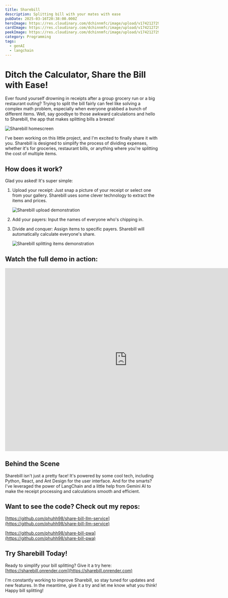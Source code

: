 ```yaml
---
title: Sharebill
description: Splitting bill with your mates with ease
pubDate: 2025-03-16T20:38:00.000Z
heroImage: https://res.cloudinary.com/dchinnmfc/image/upload/v1742127297/no_human_face_image_with_a_hand_that_hold_many_receipts_hrjrit.jpg
cardImage: https://res.cloudinary.com/dchinnmfc/image/upload/v1742127297/no_human_face_image_with_a_hand_that_hold_many_receipts_hrjrit.jpg
peekImage: https://res.cloudinary.com/dchinnmfc/image/upload/v1742127297/no_human_face_image_with_a_hand_that_hold_many_receipts_hrjrit.jpg
category: Programming
tags:
  - genAI
  - langchain
---
```

# Ditch the Calculator, Share the Bill with Ease!

Ever found yourself drowning in receipts after a group grocery run or a big restaurant outing?  Trying to split the bill fairly can feel like solving a complex math problem, especially when everyone grabbed a bunch of different items. Well, say goodbye to those awkward calculations and hello to Sharebill, the app that makes splitting bills a breeze!

![Sharebill homescreen](https://res.cloudinary.com/dchinnmfc/image/upload/v1742127323/Upload_jhfwqp.png "Sharebill homescreen")

I've been working on this little project, and I'm excited to finally share it with you.  Sharebill is designed to simplify the process of dividing expenses, whether it's for groceries, restaurant bills, or anything where you're splitting the cost of multiple items.

## How does it work?

Glad you asked! It's super simple:

1. Upload your receipt: Just snap a picture of your receipt or select one from your gallery. Sharebill uses some clever technology to extract the items and prices.

   ![Sharebill upload demonstration](https://res.cloudinary.com/dchinnmfc/image/upload/v1742127325/upload-to-list-gif_dyrba8.gif "Sharebill upload demonstration")
2. Add your payers: Input the names of everyone who's chipping in.
3. Divide and conquer: Assign items to specific payers. Sharebill will automatically calculate everyone's share.

   ![Sharebill splitting items demonstration](https://res.cloudinary.com/dchinnmfc/image/upload/v1742127324/split-bill-gif_quukr7.gif "Sharebill splitting items demonstration")

## Watch the full demo in action:

<iframe width="800" height=600" src="https://www.youtube.com/embed/UTagmB29_e0?si=0xwpjSMGqZ2X6U1c" title="YouTube video player" frameborder="0" allow="accelerometer; autoplay; clipboard-write; encrypted-media; gyroscope; picture-in-picture; web-share" referrerpolicy="strict-origin-when-cross-origin" allowfullscreen></iframe>

## Behind the Scene

Sharebill isn't just a pretty face! It's powered by some cool tech, including Python, React, and Ant Design for the user interface.  And for the smarts?  I've leveraged the power of LangChain and a little help from Gemini AI to make the receipt processing and calculations smooth and efficient.

## Want to see the code? Check out my repos:

[https://github.com/phuhh98/share-bill-llm-service](https://github.com/phuhh98/share-bill-llm-service)

[https://github.com/phuhh98/share-bill-pwa](https://github.com/phuhh98/share-bill-pwa)

## Try Sharebill Today!

Ready to simplify your bill splitting?  Give it a try here: 
[https://sharebill.onrender.com](https://sharebill.onrender.com)

I'm constantly working to improve Sharebill, so stay tuned for updates and new features.  In the meantime, give it a try and let me know what you think!  Happy bill splitting!
